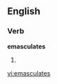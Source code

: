 ==English==

===Verb===
'''emasculates'''

# {{third-person singular of|[[emasculate]]}}

[[vi:emasculates]]